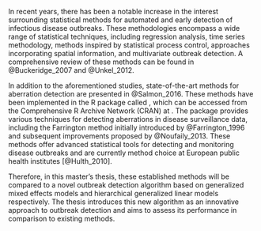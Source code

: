 \chapter{Literature}

In recent years, there has been a notable increase in the interest surrounding statistical methods for automated and early detection of infectious disease outbreaks. These methodologies encompass a wide range of statistical techniques, including regression analysis, time series methodology, methods inspired by statistical process control, approaches incorporating spatial information, and multivariate outbreak detection. A comprehensive review of these methods can be found in @Buckeridge_2007 and @Unkel_2012.

In addition to the aforementioned studies, state-of-the-art methods for aberration detection are presented in @Salmon_2016. These methods have been implemented in the R package called \textbf{surveillance}, which can be accessed from the Comprehensive R Archive Network (CRAN) at \href{https://cran.r-project.org/web/packages/surveillance/index.html}{\nolinkurl{https://cran.r-project.org/web/packages/surveillance/index.html}}. The \textbf{surveillance} package provides various techniques for detecting aberrations in disease surveillance data, including the Farrington method initially introduced by @Farrington_1996 and subsequent improvements proposed by @Noufaily_2013. These methods offer advanced statistical tools for detecting and monitoring disease outbreaks and are currently \textit{the} method choice at European public health institutes [@Hulth_2010]. 

Therefore, in this master's thesis, these established methods will be compared to a novel outbreak detection algorithm based on generalized mixed effects models and hierarchical generalized linear models respectively. The thesis introduces this new algorithm as an innovative approach to outbreak detection and aims to assess its performance in comparison to existing methods.


\cleardoublepage